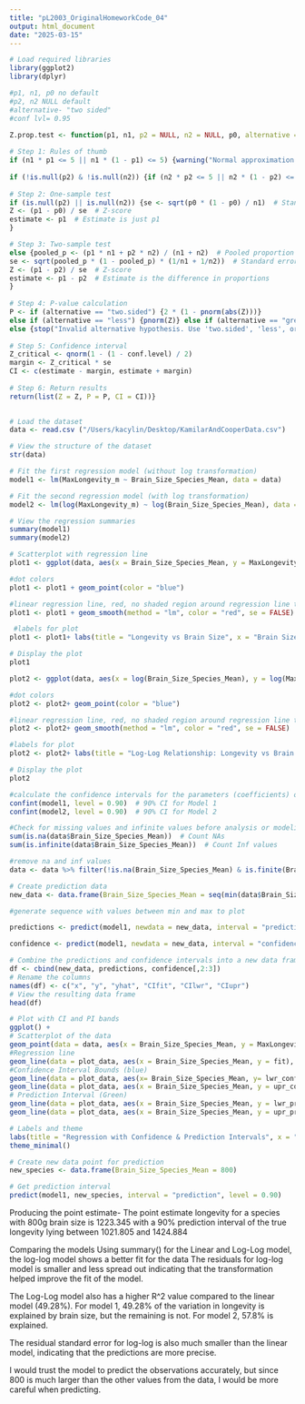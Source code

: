 ```yaml
---
title: "pL2003_OriginalHomeworkCode_04"
output: html_document
date: "2025-03-15"
---
```



```r
# Load required libraries
library(ggplot2)
library(dplyr)
```


```r
#p1, n1, p0 no default
#p2, n2 NULL default 
#alternative- "two sided" 
#conf lvl= 0.95

Z.prop.test <- function(p1, n1, p2 = NULL, n2 = NULL, p0, alternative = "two.sided", conf.level = 0.95) {
  
# Step 1: Rules of thumb 
if (n1 * p1 <= 5 || n1 * (1 - p1) <= 5) {warning("Normal approximation may not be valid: n1 * p1 or n1 * (1 - p1) <= 5.")} #warning message if it is not greater than 5 
  
if (!is.null(p2) & !is.null(n2)) {if (n2 * p2 <= 5 || n2 * (1 - p2) <= 5) {warning("Normal approximation may not be valid: n2 * p2 or n2 * (1 - p2) <= 5.")}}
  
# Step 2: One-sample test
if (is.null(p2) || is.null(n2)) {se <- sqrt(p0 * (1 - p0) / n1)  # Standard error
Z <- (p1 - p0) / se  # Z-score
estimate <- p1  # Estimate is just p1
} 

# Step 3: Two-sample test
else {pooled_p <- (p1 * n1 + p2 * n2) / (n1 + n2)  # Pooled proportion
se <- sqrt(pooled_p * (1 - pooled_p) * (1/n1 + 1/n2))  # Standard error
Z <- (p1 - p2) / se  # Z-score
estimate <- p1 - p2  # Estimate is the difference in proportions
}
  
# Step 4: P-value calculation
P <- if (alternative == "two.sided") {2 * (1 - pnorm(abs(Z)))} 
else if (alternative == "less") {pnorm(Z)} else if (alternative == "greater") {1 - pnorm(Z)} 
else {stop("Invalid alternative hypothesis. Use 'two.sided', 'less', or 'greater'.")}
  
# Step 5: Confidence interval
Z_critical <- qnorm(1 - (1 - conf.level) / 2)
margin <- Z_critical * se
CI <- c(estimate - margin, estimate + margin)
  
# Step 6: Return results
return(list(Z = Z, P = P, CI = CI))}
  
```

```r

# Load the dataset 
data <- read.csv ("/Users/kacylin/Desktop/KamilarAndCooperData.csv") 

# View the structure of the dataset
str(data)

# Fit the first regression model (without log transformation)
model1 <- lm(MaxLongevity_m ~ Brain_Size_Species_Mean, data = data)

# Fit the second regression model (with log transformation)
model2 <- lm(log(MaxLongevity_m) ~ log(Brain_Size_Species_Mean), data = data)

# View the regression summaries
summary(model1)
summary(model2)

# Scatterplot with regression line
plot1 <- ggplot(data, aes(x = Brain_Size_Species_Mean, y = MaxLongevity_m)) 

#dot colors 
plot1 <- plot1 + geom_point(color = "blue")  

#linear regression line, red, no shaded region around regression line to show se
plot1 <- plot1 + geom_smooth(method = "lm", color = "red", se = FALSE)  

 #labels for plot
plot1 <- plot1+ labs(title = "Longevity vs Brain Size", x = "Brain Size (grams)", y = "Longevity (months)") + theme_minimal()   #labels for plot

# Display the plot
plot1

plot2 <- ggplot(data, aes(x = log(Brain_Size_Species_Mean), y = log(MaxLongevity_m))) 

#dot colors 
plot2 <- plot2+ geom_point(color = "blue") 

#linear regression line, red, no shaded region around regression line to show se
plot2 <- plot2+ geom_smooth(method = "lm", color = "red", se = FALSE) 

#labels for plot
plot2 <- plot2+ labs(title = "Log-Log Relationship: Longevity vs Brain Size", x = "Log(Brain Size)", y = "Log(Longevity)") + theme_minimal()

# Display the plot
plot2

#calculate the confidence intervals for the parameters (coefficients) of lm
confint(model1, level = 0.90)  # 90% CI for Model 1
confint(model2, level = 0.90)  # 90% CI for Model 2

#Check for missing values and infinite values before analysis or modeling to prevent erros 
sum(is.na(data$Brain_Size_Species_Mean))  # Count NAs
sum(is.infinite(data$Brain_Size_Species_Mean))  # Count Inf values

#remove na and inf values 
data <- data %>% filter(!is.na(Brain_Size_Species_Mean) & is.finite(Brain_Size_Species_Mean))

# Create prediction data
new_data <- data.frame(Brain_Size_Species_Mean = seq(min(data$Brain_Size_Species_Mean), max(data$Brain_Size_Species_Mean), length.out = 100))

#generate sequence with values between min and max to plot  

predictions <- predict(model1, newdata = new_data, interval = "prediction", level = 0.90) #generate generate prediction intervals for values of y at each x

confidence <- predict(model1, newdata = new_data, interval = "confidence", level = 0.90) #generate confidence intervals around our predicted mean value for y values

# Combine the predictions and confidence intervals into a new data frame
df <- cbind(new_data, predictions, confidence[,2:3])
# Rename the columns
names(df) <- c("x", "y", "yhat", "CIfit", "CIlwr", "CIupr")
# View the resulting data frame
head(df)

# Plot with CI and PI bands
ggplot() +  
# Scatterplot of the data
geom_point(data = data, aes(x = Brain_Size_Species_Mean, y = MaxLongevity_m), color = "blue") +  
#Regression line 
geom_line(data = plot_data, aes(x = Brain_Size_Species_Mean, y = fit), color = "red") +  
#Confidence Interval Bounds (blue)
geom_line(data = plot_data, aes(x= Brain_Size_Species_Mean, y= lwr_conf), color= "blue")+
geom_line(data = plot_data, aes(x = Brain_Size_Species_Mean, y = upr_conf), color = "blue")+
# Prediction Interval (Green)
geom_line(data = plot_data, aes(x = Brain_Size_Species_Mean, y = lwr_pred), color = "green") +
geom_line(data = plot_data, aes(x = Brain_Size_Species_Mean, y = upr_pred), color = "green")

# Labels and theme
labs(title = "Regression with Confidence & Prediction Intervals", x = "Brain Size (grams)", y = "Longevity (months)") +  
theme_minimal()

# Create new data point for prediction
new_species <- data.frame(Brain_Size_Species_Mean = 800)

# Get prediction interval
predict(model1, new_species, interval = "prediction", level = 0.90)

```
Producing the point estimate- The point estimate longevity for a species with 800g brain size is 1223.345 with a 90% prediction interval of the true longevity lying between 1021.805 and 1424.884


Comparing the models 
Using summary() for the Linear and Log-Log model, the log-log model shows a better fit for the data 
The residuals for log-log model is smaller and less spread out indicating that the transformation helped improve the fit of the model. 

The Log-Log model also has a higher R^2 value compared to the linear model (49.28%). For model 1, 49.28% of the variation in longevity is explained by brain size, but the remaining is not. For model 2, 57.8% is explained. 

The residual standard error for log-log is also much smaller than the linear model, indicating that the predictions are more precise. 

I would trust the model to predict the observations accurately, but since 800 is much larger than the other values from the data, I would be more careful when predicting.  
